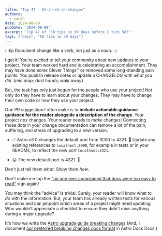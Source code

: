 ```yaml
---
title: "Tip 47 - Ch-ch-ch-ch-changes"
authors:
  - sarah
date: 2024-08-09
pubDate: '2024-08-09'
excerpt: 'Tip 47 of "50 tips in 50 days before I turn 50!"'
tags: ["docs", "50 tips in 50 days"]
---
```


:::tip
Document change like a *verb*, not just as a noun.
:::

I get it! You're excited to tell your community about new updates to your project. Your team worked hard and is celebrating an accomplishment. They may have done some Clever Things™️ or removed some long-standing pain points. You publish release notes or update a CHANGELOG with *what you did*. (*mic drop; dust hands; walk away*)

But, the task has only just begun for the people who use your project! Not only do they have to learn about your changes. They may have to change their own code or how they use your project.

One PR suggestion I often make is to **include actionable guidance guidance for the reader alongside a description of the change**. Your project *has* changes. Your reader needs to *make* changes! Connecting those dots in your change documentation can remove a lot of the pain, suffering, and stress of upgrading to a new version.

- ✅ Astro v3.0 changes the default port from 3000 to 4321. 🚀 Update any existing references to `localhost:3000`, for example in tests or in your README, to reflect the new port `localhost:4321`.

- 😐 The new default port is 4321. 🚀

Don't just tell them *what*. Show them *how*.

Don't make me tap the ["no one ever complained that docs were too easy to read"](https://vimeo.com/238673931#t=2045s) sign again!

You may think the "advice" is trivial. Surely, your reader will know what to *do* with the information. But, your team has already written tests for various situations and can pinpoint which areas of a project might need updating. Who wouldn't appreciate a checklist to ensure they didn't miss anything during a major upgrade?

 It's how we write the [Astro upgrade guide breaking changes](https://docs.astro.build/en/upgrade-astro/#upgrade-guides) (And, I document [our preferred breaking changes docs format](https://contribute.docs.astro.build/upgrade-guides/breaking-changes/) in Astro Docs Docs.)



<LinkCard title="See the whole list of tips!" href="/blog/50-docs-tips-in-50-days" />


